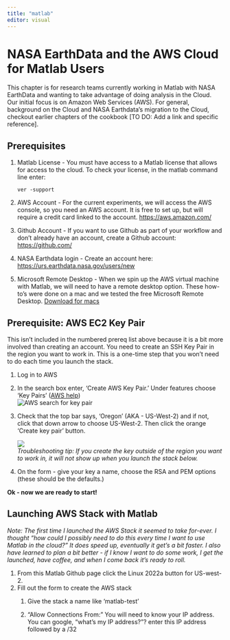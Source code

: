 ```yaml
---
title: "matlab"
editor: visual
---
```


# NASA EarthData and the AWS Cloud for Matlab Users 

This chapter is for research teams currently working in Matlab with NASA EarthData and wanting to take advantage of doing analysis in the Cloud. Our initial focus is on Amazon Web Services (AWS). For general, background on the Cloud and NASA Earthdata's migration to the Cloud, checkout earlier chapters of the cookbook \[TO DO: Add a link and specific reference\].

## Prerequisites 

1.  Matlab License - You must have access to a Matlab license that allows for access to the cloud. To check your license, in the matlab command line enter:

        ver -support

2.  AWS Account - For the current experiments, we will access the AWS console, so you need an AWS account. It is free to set up, but will require a credit card linked to the account. <https://aws.amazon.com/>

3.  Github Account - If you want to use Github as part of your workflow and don't already have an account, create a Github account: <https://github.com/>

4.  NASA Earthdata login - Create an account here: <https://urs.earthdata.nasa.gov/users/new>

5.  Microsoft Remote Desktop - When we spin up the AWS virtual machine with Matlab, we will need to have a remote desktop option. These how-to's were done on a mac and we tested the free Microsoft Remote Desktop. [Download for macs](https://apps.apple.com/us/app/microsoft-remote-desktop/id1295203466?mt=12)

## Prerequisite: AWS EC2 Key Pair

This isn't included in the numbered prereq list above because it is a bit more involved than creating an account. You need to create an SSH Key Pair in the region you want to work in. This is a one-time step that you won't need to do each time you launch the stack.

1.  Log in to AWS

2.  In the search box enter, 'Create AWS Key Pair.' Under features choose 'Key Pairs' ([AWS help](https://docs.aws.amazon.com/AWSEC2/latest/UserGuide/create-key-pairs.html))\
    ![AWS search for key pair](images/Screen%20Shot%202022-05-30%20at%2011.30.57%20AM.png)

3.  Check that the top bar says, 'Oregon' (AKA - US-West-2) and if not, click that down arrow to choose US-West-2. Then click the orange 'Create key pair' button.

    ![](images/Screen%20Shot%202022-05-30%20at%2011.32.52%20AM.png)\
    *Troubleshooting tip: If you create the key outside of the region you want to work in, it will not show up when you launch the stack below.*

4.  On the form - give your key a name, choose the RSA and PEM options (these should be the defaults.)

**Ok - now we are ready to start!**

## Launching AWS Stack with Matlab 

*Note: The first time I launched the AWS Stack it seemed to take for-ever. I thought "how could I possibly need to do this every time I want to use Matlab in the cloud?" It does speed up, eventually it get's a bit faster. I also have learned to plan a bit better - if I know I want to do some work, I get the launched, have coffee, and when I come back it's ready to roll.*

1.  From this Matlab Github page click the Linux 2022a button for US-west-2.
2.  Fill out the form to create the AWS stack
    1.  Give the stack a name like 'matlab-test'

    2.  "Allow Connections From: " You will need to know your IP address. You can google, "what's my IP address?"? enter this IP address followed by a /32
